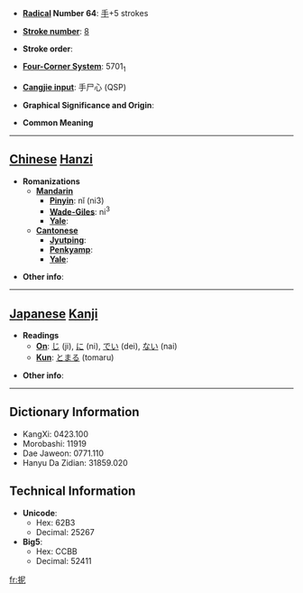 * '''[[Wiktionary:Chinese radical index| Radical]] Number 64''': [[Wiktionary:Chinese radical index 手|手]]+5 strokes

* '''[[Wiktionary:Chinese total strokes index|Stroke number]]''': [[Wiktionary:Chinese total strokes index 8|8]]

* '''Stroke order''': 

* '''[[Wiktionary:Chinese four corner index|Four-Corner System]]''': 5701<sub>1</sub>

* '''[[Wiktionary:Chinese Cangjie index|Cangjie input]]''': 手尸心 (QSP)

* '''Graphical Significance and Origin''': 

* '''Common Meaning'''

----

== [[Chinese]] [[Hanzi]] ==

* '''Romanizations'''
** '''[[Mandarin]]'''
*** '''[[Pinyin]]''': nǐ (ni3)
*** '''[[Wade-Giles]]''': ni<sup>3</sup>
*** '''[[Yale]]''': 
** '''[[Cantonese]]'''
*** '''[[Jyutping]]''':
*** '''[[Penkyamp]]''': 
*** '''[[Yale]]''': 

* '''Other info''': 

----

== [[Japanese]] [[Kanji]] ==

* '''Readings'''
** '''[[On]]''': [[じ]] (ji), [[に]] (ni), [[でい]] (dei), [[ない]] (nai)
** '''[[Kun]]''': [[とまる]] (tomaru)

* '''Other info''':  

----

== Dictionary Information ==

* KangXi: 0423.100
* Morobashi: 11919
* Dae Jaweon: 0771.110
* Hanyu Da Zidian: 31859.020

== Technical Information ==

* '''Unicode''':
** Hex: 62B3
** Decimal: 25267
* '''Big5''':
** Hex: CCBB
** Decimal: 52411

[[fr:抳]]